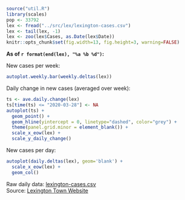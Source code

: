 
```r
source("util.R")
library(scales)
pop <- 33792
lex <- fread("../src/lex/lexington-cases.csv")
lex <- tail(lex, -1)
lex <- zoo(lex$Cases, as.Date(lex$Date))
knitr::opts_chunk$set(fig.width=13, fig.height=3, warning=FALSE)
```

**As of `r format(end(lex), "%a %b %d")`:**

New cases per week:<br>
```r
autoplot.weekly.bar(weekly.deltas(lex))
```

Daily change in new cases (averaged over week):<br>
```r
ts <- ave.daily.change(lex)
ts[time(ts) <= "2020-03-28"] <- NA
autoplot(ts) +
  geom_point() +
  geom_hline(yintercept = 0, linetype="dashed", color="grey") +
  theme(panel.grid.minor = element_blank()) +
  scale_x_eow(lex) +
  scale_y_daily_change()
```

New cases per day:<br>
```r
autoplot(daily.deltas(lex), geom='blank') +
  scale_x_eow(lex) +
  geom_col()
```

Raw daily data: [lexington-cases.csv](../lex/lexington-cases.csv)
<br>
Source: [Lexington Town Website](https://www.lexingtonma.gov/public-health/pages/everything-you-need-know-during-covid-19-state-emergency)

